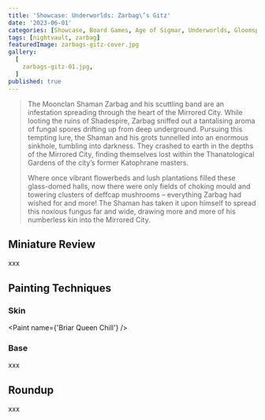 ```yaml
---
title: 'Showcase: Underworlds: Zarbag\’s Gitz'
date: '2023-06-01'
categories: [Showcase, Board Games, Age of Sigmar, Underworlds, Gloomspite Gitz]
tags: [nightvault, zarbag]
featuredImage: zarbags-gitz-cover.jpg
gallery:
  [
    zarbags-gitz-01.jpg,
  ]
published: true
---
```


> The Moonclan Shaman Zarbag and his scuttling band are an infestation spreading through the heart of the Mirrored City.
> While looting the ruins of Shadespire, Zarbag sniffed out a tantalising aroma of fungal spores drifting up from deep
> underground. Pursuing this tempting lure, the Shaman and his grots tunnelled into an enormous sinkhole, tumbling
> into darkness. They crashed to earth in the depths of the Mirrored City, finding themselves lost within the
> Thanatological Gardens of the city’s former Katophrane masters.
>
> Where once vibrant flowerbeds and lush plantations filled these glass-domed halls, now there were only fields of
> choking mould and towering clusters of deffcap mushrooms – everything Zarbag had wished for and more! The Shaman has
> taken it upon himself to spread this noxious fungus far and wide, drawing more and more of his numberless kin into
> the Mirrored City.

## Miniature Review

xxx

## Painting Techniques

### Skin
<Paint name={'Briar Queen Chill'} />

### Base

xxx

## Roundup

xxx